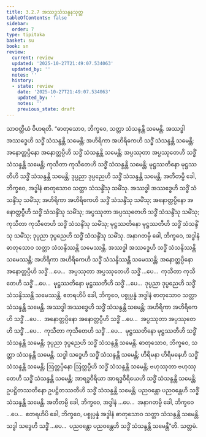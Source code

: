 ```yaml
---
title: 3.2.7 အဿဒ္ဓသံသန္ဒနသုတ္တ
tableOfContents: false
sidebar:
  order: 7
type: tipitaka
basket: su
book: sn
review:
  current: review
  updated: '2025-10-27T21:49:07.534063'
  updated_by: ''
  notes: ''
  history:
  - state: review
    date: '2025-10-27T21:49:07.534063'
    updated_by: ''
    notes: ''
    previous_state: draft
---
```



<ReviewStatus review={frontmatter.review} showDetails={true} />

<HypothesisAnnotation frontmatter={frontmatter} />

<DynamicBreadcrumb />

<Division number="101" book="sn" e="ch" v="18" p="296">

<Paragraph number="729" book="sn">
သာဝတ္ထိယံ ဝိဟရတိ. “ဓာတုသောဝ, ဘိက္ခဝေ, သတ္တာ သံသန္ဒန္တိ သမေန္တိ. အဿဒ္ဓါ အဿဒ္ဓေဟိ သဒ္ဓိံ သံသန္ဒန္တိ သမေန္တိ; အဟိရိကာ အဟိရိကေဟိ သဒ္ဓိံ သံသန္ဒန္တိ သမေန္တိ; အနောတ္တပ္ပိနော အနောတ္တပ္ပီဟိ သဒ္ဓိံ သံသန္ဒန္တိ သမေန္တိ; အပ္ပဿုတာ အပ္ပဿုတေဟိ သဒ္ဓိံ သံသန္ဒန္တိ သမေန္တိ; ကုသီတာ ကုသီတေဟိ သဒ္ဓိံ သံသန္ဒန္တိ သမေန္တိ; မုဋ္ဌဿတိနော မုဋ္ဌဿတီဟိ သဒ္ဓိံ သံသန္ဒန္တိ သမေန္တိ; ဒုပ္ပညာ ဒုပ္ပညေဟိ သဒ္ဓိံ သံသန္ဒန္တိ သမေန္တိ.
</Paragraph>

<Paragraph number="730" book="sn">
အတီတမ္ပိ ခေါ, ဘိက္ခဝေ, အဒ္ဓါနံ ဓာတုသောဝ သတ္တာ သံသန္ဒိံသု သမိံသု. အဿဒ္ဓါ အဿဒ္ဓေဟိ သဒ္ဓိံ သံသန္ဒိံသု သမိံသု; အဟိရိကာ အဟိရိကေဟိ သဒ္ဓိံ သံသန္ဒိံသု သမိံသု; အနောတ္တပ္ပိနော အနောတ္တပ္ပီဟိ သဒ္ဓိံ သံသန္ဒိံသု သမိံသု; အပ္ပဿုတာ အပ္ပဿုတေဟိ သဒ္ဓိံ သံသန္ဒိံသု သမိံသု; ကုသီတာ ကုသီတေဟိ သဒ္ဓိံ သံသန္ဒိံသု သမိံသု; မုဋ္ဌဿတိနော မုဋ္ဌဿတီဟိ သဒ္ဓိံ သံသန္ဒိံသု သမိံသု; ဒုပ္ပညာ ဒုပ္ပညေဟိ သဒ္ဓိံ သံသန္ဒိံသု သမိံသု.
</Paragraph>

<Paragraph number="731" book="sn">
အနာဂတမ္ပိ ခေါ, ဘိက္ခဝေ, အဒ္ဓါနံ ဓာတုသောဝ သတ္တာ သံသန္ဒိဿန္တိ သမေဿန္တိ. အဿဒ္ဓါ အဿဒ္ဓေဟိ သဒ္ဓိံ သံသန္ဒိဿန္တိ သမေဿန္တိ; အဟိရိကာ အဟိရိကေဟိ သဒ္ဓိံ သံသန္ဒိဿန္တိ သမေဿန္တိ; အနောတ္တပ္ပိနော အနောတ္တပ္ပီဟိ သဒ္ဓိံ …ပေ…  အပ္ပဿုတာ အပ္ပဿုတေဟိ သဒ္ဓိံ …ပေ…  ကုသီတာ ကုသီတေဟိ သဒ္ဓိံ …ပေ…  မုဋ္ဌဿတိနော မုဋ္ဌဿတီဟိ သဒ္ဓိံ …ပေ…  ဒုပ္ပညာ ဒုပ္ပညေဟိ သဒ္ဓိံ သံသန္ဒိဿန္တိ သမေဿန္တိ.
</Paragraph>

<Paragraph number="732" book="sn">
ဧတရဟိပိ ခေါ, ဘိက္ခဝေ, ပစ္စုပ္ပန္နံ အဒ္ဓါနံ ဓာတုသောဝ သတ္တာ သံသန္ဒန္တိ သမေန္တိ. အဿဒ္ဓါ အဿဒ္ဓေဟိ သဒ္ဓိံ သံသန္ဒန္တိ သမေန္တိ; အဟိရိကာ အဟိရိကေဟိ သဒ္ဓိံ …ပေ…  အနောတ္တပ္ပိနော အနောတ္တပ္ပီဟိ သဒ္ဓိံ …ပေ…  အပ္ပဿုတာ အပ္ပဿုတေဟိ သဒ္ဓိံ …ပေ…  ကုသီတာ ကုသီတေဟိ သဒ္ဓိံ …ပေ…  မုဋ္ဌဿတိနော မုဋ္ဌဿတီဟိ သဒ္ဓိံ သံသန္ဒန္တိ သမေန္တိ; ဒုပ္ပညာ ဒုပ္ပညေဟိ သဒ္ဓိံ သံသန္ဒန္တိ သမေန္တိ.
</Paragraph>

<Paragraph number="733" book="sn">
ဓာတုသောဝ, ဘိက္ခဝေ, သတ္တာ သံသန္ဒန္တိ သမေန္တိ. သဒ္ဓါ သဒ္ဓေဟိ သဒ္ဓိံ သံသန္ဒန္တိ သမေန္တိ; ဟိရိမနာ ဟိရိမနေဟိ သဒ္ဓိံ သံသန္ဒန္တိ သမေန္တိ; ဩတ္တပ္ပိနော ဩတ္တပ္ပီဟိ သဒ္ဓိံ သံသန္ဒန္တိ သမေန္တိ; ဗဟုဿုတာ ဗဟုဿုတေဟိ သဒ္ဓိံ သံသန္ဒန္တိ သမေန္တိ; အာရဒ္ဓဝီရိယာ အာရဒ္ဓဝီရိယေဟိ သဒ္ဓိံ သံသန္ဒန္တိ သမေန္တိ; ဥပဋ္ဌိတဿတိနော ဥပဋ္ဌိတဿတီဟိ သဒ္ဓိံ သံသန္ဒန္တိ သမေန္တိ; ပညဝန္တော ပညဝန္တေဟိ သဒ္ဓိံ သံသန္ဒန္တိ သမေန္တိ. အတီတမ္ပိ ခေါ, ဘိက္ခဝေ, အဒ္ဓါနံ …ပေ…  အနာဂတမ္ပိ ခေါ, ဘိက္ခဝေ …ပေ…  ဧတရဟိပိ ခေါ, ဘိက္ခဝေ, ပစ္စုပ္ပန္နံ အဒ္ဓါနံ ဓာတုသောဝ သတ္တာ သံသန္ဒန္တိ သမေန္တိ. သဒ္ဓါ သဒ္ဓေဟိ သဒ္ဓိံ …ပေ…  ပညဝန္တော ပညဝန္တေဟိ သဒ္ဓိံ သံသန္ဒန္တိ သမေန္တီ”တိ.

</Paragraph>
</Division>

<Paragraph number="734" type="center" book="sn">
သတ္တမံ.
</Paragraph>